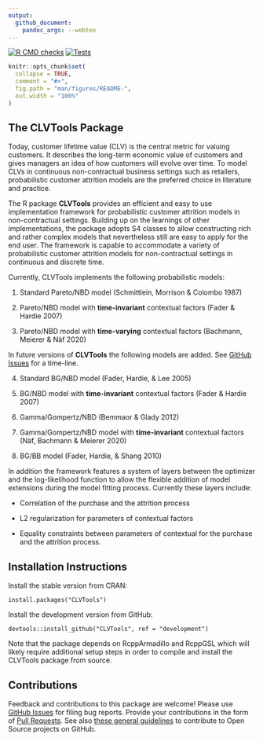 ```yaml
---
output: 
  github_document:
    pandoc_args: --webtex
---
```


[![R CMD checks](https://github.com/bachmannpatrick/CLVTools/workflows/R-CMD-check/badge.svg?branch=development)](https://github.com/bachmannpatrick/CLVTools/actions)
[![Tests](https://github.com/bachmannpatrick/CLVTools/workflows/testthat-tests/badge.svg?branch=development)](https://github.com/bachmannpatrick/CLVTools/actions)

<!-- README.md is generated from README.Rmd. Please edit that file -->

```r
knitr::opts_chunk$set(
  collapse = TRUE,
  comment = "#>",
  fig.path = "man/figures/README-",
  out.width = "100%"
)
```

## The CLVTools Package

Today, customer lifetime value (CLV) is the central metric for valuing customers. It describes the long-term economic value of customers and gives managers an idea of how customers will evolve over time. To model CLVs in continuous non-contractual business settings such as retailers, probabilistic customer attrition models are the preferred choice in literature and practice. 


The R package **CLVTools** provides an efficient and easy to use implementation framework for probabilistic customer attrition models in non-contractual settings. Building up on the learnings of other implementations, the package adopts S4 classes to allow constructing rich and rather complex models that nevertheless still are easy to apply for the end user. The framework is capable to accommodate a variety of probabilistic customer attrition models for non-contractual settings in continuous and discrete time.

Currently, CLVTools implements the following probabilistic models:

(1) Standard Pareto/NBD model (Schmittlein, Morrison & Colombo 1987)

(2) Pareto/NBD model with **time-invariant** contextual factors (Fader & Hardie 2007)

(3) Pareto/NBD model with **time-varying** contextual factors (Bachmann, Meierer & Näf 2020)

In future versions of **CLVTools** the following models are added. See [GitHub Issues](https://github.com/bachmannpatrick/CLVTools/projects) for a time-line.

(4) Standard BG/NBD model (Fader, Hardie, & Lee 2005)

(5) BG/NBD model with **time-invariant** contextual factors (Fader & Hardie 2007)

(6) Gamma/Gompertz/NBD (Bemmaor & Glady 2012) 

(7) Gamma/Gompertz/NBD model with **time-invariant** contextual factors (Näf, Bachmann & Meierer 2020)

(8) BG/BB model (Fader, Hardie, & Shang 2010)


In addition the framework features a system of layers between the optimizer and the log-likelihood function to allow the flexible addition of model extensions during the model fitting process. Currently these layers include:

- Correlation of the purchase and the attrition process

- L2 regularization for parameters of contextual factors

- Equality constraints between parameters of contextual for the purchase and the attrition process.



## Installation Instructions
Install the stable version from CRAN:
     
```
install.packages("CLVTools")
```

Install the development version from GitHub:
```
devtools::install_github("CLVTools", ref = "development")
```

Note that the package depends on RcppArmadillo and RcppGSL which will likely require additional setup steps in order to compile and install the CLVTools package from source.


## Contributions

Feedback and contributions to this package are welcome! Please use [GitHub Issues](https://github.com/bachmannpatrick/CLVTools/issues) for filing bug reports. Provide your contributions in the form of [Pull Requests](https://help.github.com/articles/about-pull-requests/). See also [these general guidelines](https://guides.github.com/activities/contributing-to-open-source/#contributing) to contribute to Open Source projects on GitHub.

